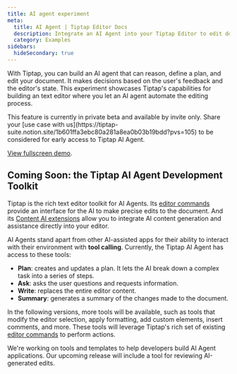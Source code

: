 ```yaml
---
title: AI agent experiment
meta:
  title: AI Agent | Tiptap Editor Docs
  description: Integrate an AI Agent into your Tiptap Editor to edit documents. Learn more about it in our documentation.
  category: Examples
sidebars:
  hideSecondary: true
---
```



With Tiptap, you can build an AI agent that can reason, define a plan, and edit your document. It makes decisions based on the user's feedback and the editor's state. This experiment showcases Tiptap's capabilities for building an text editor where you let an AI agent automate the editing process.

<Callout title="Private Beta" variant="hint">
  This feature is currently in private beta and available by invite only. Share your [use case with
  us](https://tiptap-suite.notion.site/1b601ffa3ebc80a281a8ea0b03b19bdd?pvs=105) to be considered for early access to Tiptap AI
  Agent.
</Callout>

<CodeDemo isLarge={true} isScrollable={true} src="https://ai-agent.tiptap.dev/embedded" />

[View fullscreen demo](https://ai-agent.tiptap.dev).

## Coming Soon: the Tiptap AI Agent Development Toolkit

Tiptap is the rich text editor toolkit for AI Agents. Its [editor commands](/editor/api/commands) provide an interface for the AI to make precise edits to the document. And its [Content AI extensions](/content-ai/getting-started/overview) allow you to integrate AI content generation and assistance directly into your editor.

AI Agents stand apart from other AI-assisted apps for their ability to interact with their environment with **tool calling**. Currently, the Tiptap AI Agent has access to these tools:

- **Plan**: creates and updates a plan. It lets the AI break down a complex task into a series of steps.
- **Ask**: asks the user questions and requests information.
- **Write**: replaces the entire editor content.
- **Summary**: generates a summary of the changes made to the document.

In the following versions, more tools will be available, such as tools that modify the editor selection, apply formatting, add custom elements, insert comments, and more. These tools will leverage Tiptap's rich set of existing [editor commands](/editor/api/commands) to perform actions.

We're working on tools and templates to help developers build AI Agent applications. Our upcoming release will include a tool for reviewing AI-generated edits.
